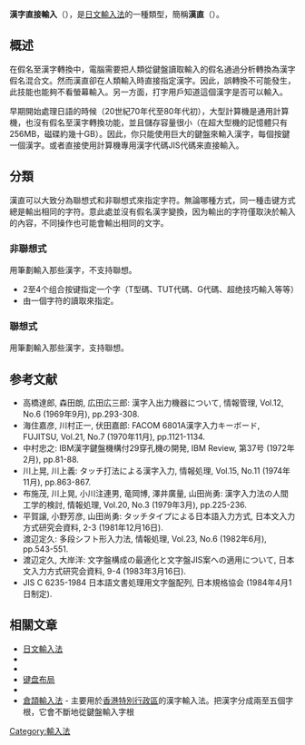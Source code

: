'''漢字直接輸入'''（{{jpn|j=漢字直接入力|kn=かんじちょくせつにゅうりょく|rm=kanji chokusetsu nyuryoku}}），是[[日文輸入法|日文輸入法]]的一種類型，簡稱'''漢直'''（{{jpn|j=漢直|kn=かんちょく|rm=kan choku}}）。

== 概述 ==
在假名至漢字轉換中，電腦需要把人類從鍵盤讀取輸入的假名通過分析轉換為漢字假名混合文。然而漢直卻在人類輸入時直接指定漢字。因此，誤轉換不可能發生，此技能也能夠不看螢幕輸入。另一方面，打字用戶知道這個漢字是否可以輸入。

早期開始處理日語的時候（20世紀70年代至80年代初），大型計算機是通用計算機，也沒有假名至漢字轉換功能，並且儲存容量很小（在超大型機的記憶體只有256MB，磁碟約幾十GB）。因此，你只能使用巨大的鍵盤來輸入漢字，每個按鍵一個漢字。或者直接使用計算機專用漢字代碼JIS代碼来直接輸入。

== 分類 ==
漢直可以大致分為聯想式和非聯想式來指定字符。無論哪種方式，同一種击键方式總是輸出相同的字符。意此處並沒有假名漢字變換，因为輸出的字符僅取決於輸入的內容，不同操作也可能會輸出相同的文字。

=== 非聯想式 ===
用筆劃輸入那些漢字，不支持聯想。
* 2至4个组合按键指定一个字（T型碼、TUT代碼、G代碼、超绝技巧輸入等等）
* 由一個字符的讀取來指定。

=== 聯想式 ===
用筆劃輸入那些漢字，支持聯想。

== 参考文献 ==
* 高橋達郎, 森田朗, 広田広三郎: 漢字入出力機器について, 情報管理, Vol.12, No.6 (1969年9月), pp.293-308.
* 海住嘉彦, 川村正一, 伏田嘉郎: FACOM 6801A漢字入力キーボード, FUJITSU, Vol.21, No.7 (1970年11月), pp.1121-1134.
* 中村忠之: IBM漢字鍵盤機構付29穿孔機の開発, IBM Review, 第37号 (1972年2月), pp.81-88.
* 川上晃, 川上義: タッチ打法による漢字入力, 情報処理, Vol.15, No.11 (1974年11月), pp.863-867.
* 布施茂, 川上晃, 小川注連男, 竜岡博, 澤井廣量, 山田尚勇: 漢字入力法の人間工学的検討, 情報処理, Vol.20, No.3 (1979年3月), pp.225-236.
* 平賀譲, 小野芳彦, 山田尚勇: タッチタイプによる日本語入力方式, 日本文入力方式研究会資料, 2-3 (1981年12月16日).
* 渡辺定久: 多段シフト形入力法, 情報処理, Vol.23, No.6 (1982年6月), pp.543-551.
* 渡辺定久, 大岸洋: 文字盤構成の最適化と文字盤JIS案への適用について, 日本文入力方式研究会資料, 9-4 (1983年3月16日).
* JIS C 6235-1984 日本語文書処理用文字盤配列, 日本規格協会 (1984年4月1日制定).

== 相關文章 ==
* [[日文輸入法|日文輸入法]]
* {{tsl|ja|無連想式漢字直接入力|}}
* {{tsl|ja|連想式漢字直接入力|}}
* [[键盘布局|键盘布局]]
* {{tsl|ja|交ぜ書き変換|}}
* [[倉頡輸入法|倉頡輸入法]] - 主要用於[[香港特別行政區|香港特別行政區]]的漢字輸入法。把漢字分成兩至五個字根，它會不斷地從鍵盤輸入字根

[[Category:輸入法|Category:輸入法]]